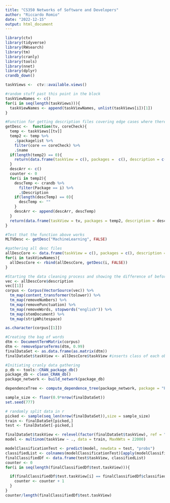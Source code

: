 ```yaml
---
title: "CS350 Networks of Software and Developers"
author: "Riccardo Romio"
date: "2022-12-15"
output: html_document
---
```


```r
library(ctv)
library(tidyverse)
library(RWsearch)
library(tm)
library(cranly)
library(tools)
library(nnet)
library(dplyr)
crandb_down()
```

```r
taskViews <-  ctv::available.views()

#random stuff past this point in the block
taskViewNames <- c()
for(i in seq(length(taskViews))){
  taskViewNames <- append(taskViewNames, unlist(taskViews[i])[1])
}
```

```r
#Function for getting description files covering edge cases where there may not be any packages in a TV or a package has no description file
getDesc <-  function(tv, coreCheck){
  temp <- taskViews[[tv]]
  temp2 <- temp %>% 
    .$packagelist %>% 
    filter(core == coreCheck) %>% 
    .$name
  if(length(temp2) == 0){
    return(data.frame(taskView = c(), packages =  c(), description = c()))
  }
  descArr <- c()
  counter <- 0
  for(i in temp2){
    descTemp <- crandb %>% 
      filter(Package == i) %>% 
      .$Description
    if(length(descTemp) == 0){
      descTemp <- ""
    }
    descArr <- append(descArr, descTemp)
  }
  return(data.frame(taskView = tv, packages = temp2, description = descArr))
}
```

```r
#Test that the function above works
MLTVDesc <- getDesc("MachineLearning", FALSE)
``` 

```r
#gathering all desc files
allDescCore <- data.frame(taskView = c(), packages = c(), description = c())
for(i in taskViewNames){
  allDescCore <- rbind(allDescCore, getDesc(i, FALSE))
}
```

```r
#Starting the data cleaning process and showing the difference of before and after
vec <- allDescCore$description
vec[[1]]
corpus <- Corpus(VectorSource(vec)) %>% 
  tm_map(content_transformer(tolower)) %>% 
  tm_map(removeNumbers) %>% 
  tm_map(removePunctuation) %>% 
  tm_map(removeWords, stopwords("english")) %>% 
  tm_map(stemDocument) %>% 
  tm_map(stripWhitespace)

as.character(corpus[[1]]) 
```

```r
#Creating the bag of words
dtm <- DocumentTermMatrix(corpus)
dtm <- removeSparseTerms(dtm, 0.99)
finalDataSet <- as.data.frame(as.matrix(dtm))
finalDataSet$taskView <- allDescCore$taskView #inserts class of each observation for the model (perhaps put this later so this is the last column)
```

```r
#Initiating cranly data gathering
p_db <- tools::CRAN_package_db()
package_db <- clean_CRAN_db()
package_network <- build_network(package_db)

dependenceTree <- compute_dependence_tree(package_network, package = "PlackettLuce") #problem is how to use a vector as feature, to be fixed later
```

```r
sample_size <- floor(0.9*nrow(finalDataSet))
set.seed(777)

# randomly split data in r
picked <- sample(seq_len(nrow(finalDataSet)),size = sample_size)
train <- finalDataSet[picked,]
test <- finalDataSet[-picked,]

finalDataSet$taskView <- relevel(factor(finalDataSet$taskView), ref = "Agriculture")
model <- multinom(taskView ~ ., data = train, MaxNWts = 22000)
```
```r
modelClassificationTest <- predict(model, newdata = test, "probs")
classifiedList <- colnames(modelClassificationTest)[apply(modelClassificationTest,1,which.max)]
finalClassifiedDf <- data.frame(test$taskView, classifiedList)
counter <- 0
for(i in seq(length(finalClassifiedDf$test.taskView))){

  if(finalClassifiedDf$test.taskView[i] == finalClassifiedDf$classifiedList[i]){
    counter <- counter + 1 
  }
}
counter/length(finalClassifiedDf$test.taskView)
```

